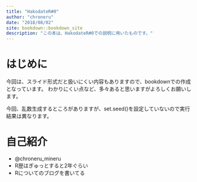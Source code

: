 ```yaml
---
title: "HakodateR#0"
author: "chroneru"
date: "2018/08/02"
site: bookdown::bookdown_site
description: "この本は、HakodateR#0での説明に用いたものです。"
---
```


# はじめに {-}

今回は、スライド形式だと扱いにくい内容もありますので、bookdownでの作成となっています。
わかりにくい点など、多々あると思いますがよろしくお願いします。

今回、乱数生成するところがありますが、set.seed()を設定していないので実行結果は異なります。

# 自己紹介 {-}

<div id="myprof">

* @chroneru_mineru
* R歴はぎゅっとすると2年ぐらい
* Rについてのブログを書いてる

</div>

